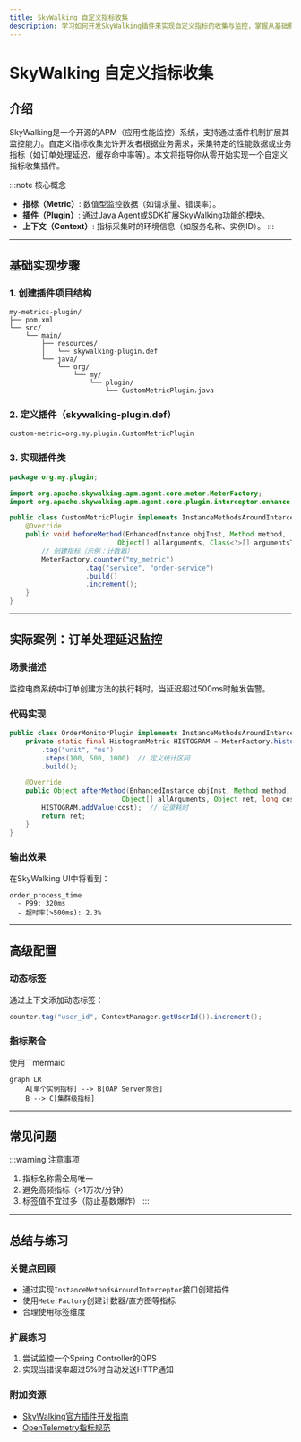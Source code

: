```yaml
---
title: SkyWalking 自定义指标收集
description: 学习如何开发SkyWalking插件来实现自定义指标的收集与监控，掌握从基础概念到实际开发的完整流程。
---
```


# SkyWalking 自定义指标收集

## 介绍

SkyWalking是一个开源的APM（应用性能监控）系统，支持通过插件机制扩展其监控能力。自定义指标收集允许开发者根据业务需求，采集特定的性能数据或业务指标（如订单处理延迟、缓存命中率等）。本文将指导你从零开始实现一个自定义指标收集插件。

:::note 核心概念
- **指标（Metric）**: 数值型监控数据（如请求量、错误率）。
- **插件（Plugin）**: 通过Java Agent或SDK扩展SkyWalking功能的模块。
- **上下文（Context）**: 指标采集时的环境信息（如服务名称、实例ID）。
:::

---

## 基础实现步骤

### 1. 创建插件项目结构

```plaintext
my-metrics-plugin/
├── pom.xml
└── src/
    └── main/
        ├── resources/
        │   └── skywalking-plugin.def
        └── java/
            └── org/
                └── my/
                    └── plugin/
                        └── CustomMetricPlugin.java
```

### 2. 定义插件（skywalking-plugin.def）

```properties
custom-metric=org.my.plugin.CustomMetricPlugin
```

### 3. 实现插件类

```java
package org.my.plugin;

import org.apache.skywalking.apm.agent.core.meter.MeterFactory;
import org.apache.skywalking.apm.agent.core.plugin.interceptor.enhance.InstanceMethodsAroundInterceptor;

public class CustomMetricPlugin implements InstanceMethodsAroundInterceptor {
    @Override
    public void beforeMethod(EnhancedInstance objInst, Method method, 
                           Object[] allArguments, Class<?>[] argumentsTypes) {
        // 创建指标（示例：计数器）
        MeterFactory.counter("my_metric")
                   .tag("service", "order-service")
                   .build()
                   .increment();
    }
}
```

---

## 实际案例：订单处理延迟监控

### 场景描述
监控电商系统中订单创建方法的执行耗时，当延迟超过500ms时触发告警。

### 代码实现

```java
public class OrderMonitorPlugin implements InstanceMethodsAroundInterceptor {
    private static final HistogramMetric HISTOGRAM = MeterFactory.histogram("order_process_time")
        .tag("unit", "ms")
        .steps(100, 500, 1000)  // 定义统计区间
        .build();

    @Override
    public Object afterMethod(EnhancedInstance objInst, Method method,
                            Object[] allArguments, Object ret, long cost) {
        HISTOGRAM.addValue(cost);  // 记录耗时
        return ret;
    }
}
```

### 输出效果
在SkyWalking UI中将看到：
```plaintext
order_process_time
  - P99: 320ms
  - 超时率(>500ms): 2.3%
```

---

## 高级配置

### 动态标签
通过上下文添加动态标签：
```java
counter.tag("user_id", ContextManager.getUserId()).increment();
```

### 指标聚合
使用```mermaid
```mermaid
graph LR
    A[单个实例指标] --> B[OAP Server聚合]
    B --> C[集群级指标]
```

---

## 常见问题

:::warning 注意事项
1. 指标名称需全局唯一
2. 避免高频指标（>1万次/分钟）
3. 标签值不宜过多（防止基数爆炸）
:::

---

## 总结与练习

### 关键点回顾
- 通过实现```InstanceMethodsAroundInterceptor```接口创建插件
- 使用```MeterFactory```创建计数器/直方图等指标
- 合理使用标签维度

### 扩展练习
1. 尝试监控一个Spring Controller的QPS
2. 实现当错误率超过5%时自动发送HTTP通知

### 附加资源
- [SkyWalking官方插件开发指南](https://skywalking.apache.org/docs/)
- [OpenTelemetry指标规范](https://opentelemetry.io/docs/concepts/metrics/)